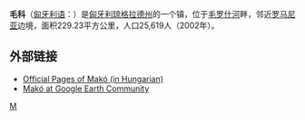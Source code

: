 {{Infobox settlement <!--more fields are available for this Infobox--See Template:Infobox Settlement-->
|name = 毛科
|native_name= Makó
|image_skyline = Makó montage 01.jpg
|image_caption = 毛科市中心的景色
|coordinates_display = inline,title
|coordinates_region = HU
|subdivision_type = [[世界地理索引|國家]]
|subdivision_name = {{HUN}}
|image_shield =Makó Város Címere.JPG
|image_flag = Flag of Makó.svg
|timezone=[[欧洲中部时间|CET]]
|utc_offset=+1
|timezone_DST=[[欧洲中部夏令时间|CEST]]
|utc_offset_DST=+2
|pushpin_map = Hungary
|pushpin_label_position = <!-- the position of the pushpin label: left, right, top, bottom, none -->
|pushpin_map_caption = 毛科於匈牙利位置圖
|pushpin_mapsize =
|subdivision_type1=[[匈牙利行政區劃|州份]]
|subdivision_name1=[[瓊格拉德州|瓊格拉德州]]
|area_total_km2=229.23
|population_total=24403
|population_footnotes=
|population_as_of=2009
|population_density_km2=107.5
|postal_code_type=[[郵遞區號|郵遞區號]]
|postal_code=6900
|area_code=62
|latd = 46.217
|longd = 20.483
|website=
}}
'''毛科'''（[[匈牙利语|匈牙利语]]：'''{{lang|hu|Makó}}'''）是[[匈牙利|匈牙利]][[琼格拉德州|琼格拉德州]]的一个镇，位于[[毛罗什河|毛罗什河]]畔，邻近[[罗马尼亚|罗马尼亚]]边境，面积229.23平方公里，人口25,619人（2002年）。

== 外部链接 ==
* [http://www.mako.hu Official Pages of Makó (in Hungarian)] {{Wayback|url=http://www.mako.hu/ |date=20200903022809 }}
* [http://bbs.keyhole.com/ubb/showthreaded.php/Cat/0/Number/725392/an//page/0/vc/1 Makó at Google Earth Community] {{Wayback|url=http://bbs.keyhole.com/ubb/showthreaded.php/Cat/0/Number/725392/an//page/0/vc/1 |date=20070930031536 }}

{{瓊格拉德州}}

[[Category:匈牙利城市|M]]
{{Hungary-geo-stub}}